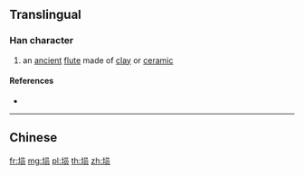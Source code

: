 {{also|塤}}
==Translingual==

===Han character===
{{Han char|rn=32|rad=土|as=07|sn=10|four=|canj=GRBO|ids=⿰[[土]][[员]]}}

# an [[ancient]] [[flute]] made of [[clay]] or [[ceramic]]

====References====
* {{Han ref|kx=0230.121|hdz=10444.080|uh=57D9|ud=22489}}

----

==Chinese==
{{zh-see|塤}}

[[fr:埙]]
[[mg:埙]]
[[pl:埙]]
[[th:埙]]
[[zh:埙]]